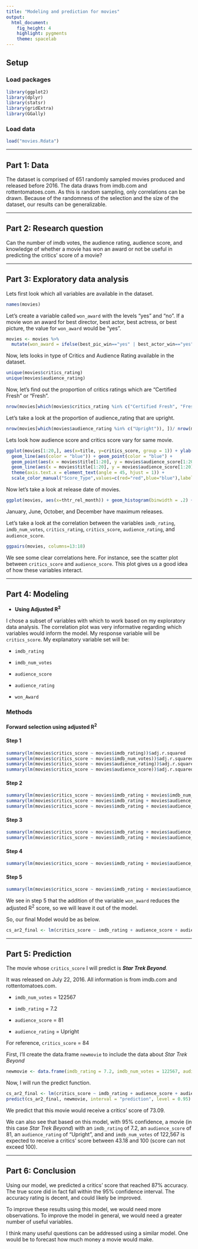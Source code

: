 ```yaml
---
title: "Modeling and prediction for movies"
output: 
  html_document: 
    fig_height: 4
    highlight: pygments
    theme: spacelab
---
```


## Setup

### Load packages

```r
library(ggplot2)
library(dplyr)
library(statsr)
library(gridExtra)
library(GGally)
```

### Load data


```r
load("movies.Rdata")
```



* * *

## Part 1: Data

The dataset is comprised of 651 randomly sampled movies produced and released before 2016. The data draws from imdb.com and rottentomatoes.com. As this is random sampling, only correlations can be drawn. Because of the randomness of the selection and the size of the dataset, our results can be generalizable.


* * *

## Part 2: Research question

Can the number of imdb votes, the audience rating, audience score, and knowledge of whether a movie has won an award or not be useful in predicting the critics' score of a movie?


* * *

## Part 3: Exploratory data analysis

Lets first look which all variables are available in the dataset.

```r
names(movies)
```

Let's create a variable called ```won_award``` with the levels "yes" and "no". If a movie won an award for best director, best actor, best actress, or best picture, the value for ```won_award``` would be "yes".

```r
movies <- movies %>%
  mutate(won_award = ifelse(best_pic_win=="yes" | best_actor_win=="yes" | best_actress_win=="yes" | best_dir_win=="yes" , "yes", "no"))
```


Now, lets looks in type of Critics and Audience Rating available in the dataset.

```r
unique(movies$critics_rating)
unique(movies$audience_rating)
```

Now, let's find out the proportion of critics ratings which are "Certified Fresh" or "Fresh".

```r
nrow(movies[which(movies$critics_rating %in% c("Certified Fresh", "Fresh")), ])/ nrow(movies)
```

Let's take a look at the proportion of audience_rating that are upright.

```r
nrow(movies[which(movies$audience_rating %in% c("Upright")), ])/ nrow(movies)
```


Lets look how audience score and critics score vary for same movie.

```r
ggplot(movies[1:20,], aes(x=title, y=critics_score, group = 1)) + ylab("Score") +xlab ("Movie_Title") +
  geom_line(aes(color = "blue")) + geom_point(color = "blue") + 
  geom_point(aes(x = movies$title[1:20], y = movies$audience_score[1:20]), color = "red") +
  geom_line(aes(x = movies$title[1:20], y = movies$audience_score[1:20], color = "red")) +
  theme(axis.text.x = element_text(angle = 45, hjust = 1)) +
  scale_color_manual("Score_Type",values=c(red="red",blue="blue"),labels=c("Critics_Score","Audience_Score"))

```

Now let's take a look at release date of movies.


```r
ggplot(movies, aes(x=thtr_rel_month)) + geom_histogram(binwidth = .2) + scale_x_continuous(breaks=seq(1,12,1),lim=c(0,13))
```

January, June, October, and December have maximum releases. 

Let's take a look at the correlation between the variables ```imdb_rating```, ```imdb_num_votes```, ```critics_rating```, ```critics_score```, ```audience_rating```, and ```audience_score```.


```r
ggpairs(movies, columns=13:18)
```

We see some clear correlations here. For instance, see the scatter plot between ```critics_score``` and ```audience_score```. This plot gives us a good idea of how these variables interact.


* * *

## Part 4: Modeling

* **Using Adjusted R^2^**

I chose a subset of variables with which to work based on my exploratory data analysis. The correlation plot was very informative regarding which variables would inform the model. My response variable will be ```critics_score```. My explanatory variable set will be:

* ```imdb_rating```

* ```imdb_num_votes```

* ```audience_score```

* ```audience_rating```

* ```won_Award```


### Methods

#### **Forward selection using adjusted R^2^**

#### Step 1

```r
summary(lm(movies$critics_score ~ movies$imdb_rating))$adj.r.squared 
summary(lm(movies$critics_score ~ movies$imdb_num_votes))$adj.r.squared 
summary(lm(movies$critics_score ~ movies$audience_rating))$adj.r.squared 
summary(lm(movies$critics_score ~ movies$audience_score))$adj.r.squared 
```

#### Step 2

```r
summary(lm(movies$critics_score ~ movies$imdb_rating + movies$imdb_num_votes))$adj.r.squared 
summary(lm(movies$critics_score ~ movies$imdb_rating + movies$audience_rating))$adj.r.squared 
summary(lm(movies$critics_score ~ movies$imdb_rating + movies$audience_score))$adj.r.squared 
```

#### Step 3

```r
summary(lm(movies$critics_score ~ movies$imdb_rating + movies$audience_score + movies$imdb_num_votes))$adj.r.squared
summary(lm(movies$critics_score ~ movies$imdb_rating + movies$audience_score + movies$audience_rating))$adj.r.squared
```

#### Step 4

```r
summary(lm(movies$critics_score ~ movies$imdb_rating + movies$audience_score + movies$imdb_num_votes + movies$audience_rating))$adj.r.squared
```


#### Step 5

```r
summary(lm(movies$critics_score ~ movies$imdb_rating + movies$audience_score + movies$imdb_num_votes + movies$audience_rating + movies$won_award))$adj.r.squared 
```

We see in step 5 that the addition of the variable ```won_award``` reduces the adjusted R^2^ score, so we will leave it out of the model.

So, our final Model would be as below.

```r
cs_ar2_final <- lm(critics_score ~ imdb_rating + audience_score + audience_rating + imdb_num_votes, data=movies)
```

* * *

## Part 5: Prediction

The movie whose ```critics_score``` I will predict is **_Star Trek Beyond_**.

It was released on July 22, 2016. All information is from imdb.com and rottentomatoes.com.

  * ```imdb_num_votes``` = 122567
  
  * ```imdb_rating``` = 7.2
  
  * ```audience_score``` = 81
  
  * ```audience_rating``` = Upright

For reference, ```critics_score``` = 84

First, I'll create the data.frame ```newmovie``` to include the data about _Star Trek Beyond_

```r
newmovie <- data.frame(imdb_rating = 7.2, imdb_num_votes = 122567, audience_score = 81, audience_rating = "Upright")
```

Now, I will run the predict function.

```r
cs_ar2_final <- lm(critics_score ~ imdb_rating + audience_score + audience_rating + imdb_num_votes, data=movies)
predict(cs_ar2_final, newmovie, interval = "prediction", level = 0.95)
```

We predict that this movie would receive a critics' score of 73.09.

We can also see that based on this model, with 95% confidence, a movie (in this case _Star Trek Beyond_) with an ```imdb_rating``` of 7.2, an ```audience_score``` of 81, an ```audience_rating``` of "Upright", and and ```imdb_num_votes``` of 122,567 is expected to receive a critics' score between 43.18 and 100 (score can not exceed 100). 

* * *

## Part 6: Conclusion

Using our model, we predicted a critics' score that reached 87% accuracy. The true score did in fact fall within the 95% confidence interval. The accuracy rating is decent, and could likely be improved.

To improve these results using this model, we would need more observations. To improve the model in general, we would need a greater number of useful variables.

I think many useful questions can be addressed using a similar model. One would be to forecast how much money a movie would make.
